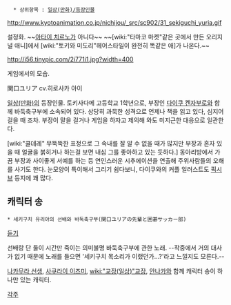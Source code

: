    * 상위항목 : [[일상(만화)/등장인물]]

http://www.kyotoanimation.co.jp/nichijou/_src/sc902/31_sekiguchi_yuria.gif

설정화. ~~[[아타이 치르노]]가 아니다~~ 
~~[wiki:"타마코 마켓"같은 곳에서 만든 오리지널 애니]에서 [wiki:"토키와 미도리"헤어스타일이 완전히 똑같은 애]가 나온다.~~

http://i56.tinypic.com/2i771i1.jpg?width=400

게임에서의 모습.

関口ユリア
cv.히로사카 아이
 
[[일상(만화)]]의 등장인물. 토키사다메 고등학교 1학년으로, 부장인 [[다이쿠 켄자부로]]와 함께 바둑축구부에 소속되어 있다. 상당히 과묵한 성격으로 언제나 책을 읽고 있다, 심지어 걸을 때 조차. 부장이 말을 걸거나 게임을 하자고 제의해 와도 미지근한 대응으로 일관한다. 

[wiki:"쿨데레" 무뚝뚝한 표정으로 그 속내를 잘 알 수 없을 때가 많지만 부장과 혼자 있을 때 얼굴을 붉히거나 하는걸 보면 내심 그를 좋아하고 있는 듯하다.] 동아리방에서 가끔 부장과 사이좋게 서예를 하는 등 연인스러운 시추에이션을 연출해 주위사람들의 오해를 사기도 한다. 눈모양이 특이해서 그리기 쉽다보니, 다이쿠와의 커플 일러스트도 [[픽시브]] 등지에 꽤 많다.

== 캐릭터 송 ==

 * 세키구치 유리아의 선배와 바둑축구부(関口ユリアの先輩と囲碁サッカー部)

[http://www.youtube.com/watch?v=E89-nGgvO_8&feature=bf_next&list=PLB3764439B8927517 듣기] 

선배랑 단 둘이 시간만 죽이는 의미불명 바둑축구부에 관한 노래. --작중에서 거의 대사가 없기 때문에 노래를 들으면 '세키구치 목소리가 이랬던가...?'라고 느낄지도 모른다.--

[[나카무라 선생]], [[사쿠라이 이즈미]], [[wiki:"교장(일상)"교장]], [[안나카]]와 함께 캐릭터 송이 하나만 있는 캐릭터.


[[각주]]
